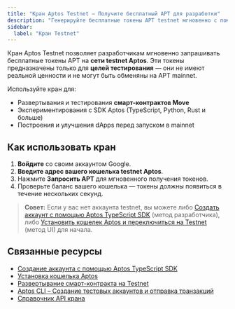 ```yaml
---
title: "Кран Aptos Testnet – Получите бесплатный APT для разработки"
description: "Генерируйте бесплатные токены APT testnet мгновенно с помощью крана Aptos. Идеально для тестирования смарт-контрактов и построения блокчейна Aptos."
sidebar:
  label: "Кран Testnet"
---
```



Кран Aptos Testnet позволяет разработчикам мгновенно запрашивать бесплатные токены APT на **сети testnet Aptos**. Эти токены предназначены только для **целей тестирования** — они не имеют реальной ценности и не могут быть обменяны на APT mainnet.

Используйте кран для:

- Развертывания и тестирования **смарт-контрактов Move**
- Экспериментирования с SDK Aptos (TypeScript, Python, Rust и больше)
- Построения и улучшения dApps перед запуском в mainnet

<Faucet />

## Как использовать кран

1. **Войдите** со своим аккаунтом Google.
2. **Введите адрес вашего кошелька testnet Aptos**.
3. Нажмите **Запросить APT** для мгновенного получения токенов.
4. Проверьте баланс вашего кошелька — токены должны появиться в течение нескольких секунд.

> **Совет:** Если у вас нет аккаунта testnet, вы можете либо [Создать аккаунт с помощью Aptos TypeScript SDK](/build/sdks/ts-sdk/quickstart) (метод разработчика), либо [Установить кошелек Aptos и переключиться на Testnet](https://aptosfoundation.org/ecosystem/projects/wallets) (метод UI) для начала.

## Связанные ресурсы

- [Создание аккаунта с помощью Aptos TypeScript SDK](/build/sdks/ts-sdk/quickstart)
- [Установка кошелька Aptos](https://aptosfoundation.org/ecosystem/projects/wallets)
- [Развертывание смарт-контракта на Testnet](/build/guides/build-e2e-dapp/1-create-smart-contract)
- [Aptos CLI – Создание тестовых аккаунтов и отправка транзакций](/build/cli/trying-things-on-chain/create-test-accounts)
- [Справочник API крана](/build/apis/faucet-api)
